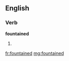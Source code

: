 ==English==

===Verb===
'''fountained'''

# {{past of|[[fountain]]}}

[[fr:fountained]]
[[mg:fountained]]